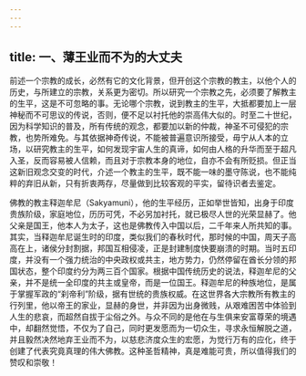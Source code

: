 ```yaml
---
---
---
```

title: 一、薄王业而不为的大丈夫
---




前述一个宗教的成长，必然有它的文化背景，但开创这个宗教的教主，以他个人的历史，与所建立的宗教，关系更为密切。所以研究一个宗教之先，必须要了解教主的生平，这是不可忽略的事。无论哪个宗教，说到教主的生平，大抵都要加上一层神秘而不可思议的传说，否则，便不足以衬托他的崇高伟大似的。时至二十世纪，因为科学知识的普及，所有传统的观念，都要加以新的仲裁，神圣不可侵犯的宗教，也势所难免。与其依据神奇传说，不能被普遍意识所接受，毋宁从人本的立场，以研究教主的生平，如何发现宇宙人生的真谛，如何由人格的升华而至于超凡入圣，反而容易被人信赖，而且对于宗教本身的地位，自亦不会有所贬损。但正当这新旧观念交变的时代，介述一个教主的生平，既不能一味的墨守陈说，也不能纯粹的弃旧从新，只有折衷两存，尽量做到比较客观的平实，留待识者去鉴定。

佛教的教主释迦牟尼（Sakyamuni），他的生平经历，正如举世皆知，出身于印度贵族阶级，家庭地位，历历可凭，不必另加衬托，就已极尽人世的光荣显赫了。他父亲是国王，他本人为太子，这也是佛教传入中国以后，二千年来人所共知的事。其实，当释迦牟尼诞生时的印度，类似我们的春秋时代，那时候的中国，周天子高高在上，诸侯分封割据，邦国互相侵凌，正是封建制度快要崩溃的时期。当时五印度，并没有一个强力统治的中央政权或共主，地方势力，仍然停留在酋长分领的邦国状态，整个印度约分为两三百个国家。根据中国传统历史的说法，释迦牟尼的父亲，并不是统一全印度的共主或皇帝，而是一位国王。释迦牟尼的种族地位，是属于掌握军政的“刹帝利”阶级，据有世统的贵族权威。在这世界各大宗教所有教主的行列里，他以帝王的家业，显赫的身世，并非因为出身微贱，从艰难困苦中体验到人生的悲哀，而超然自拔于尘俗之外。与众不同的是他在与生俱来安富尊荣的境遇中，却翻然觉悟，不仅为了自己，同时更发愿而为一切众生，寻求永恒解脱之道，并且毅然决然地弃王业而不为，以慈悲济度众生的宏愿，为觉行万有的应化，终于创建了代表究竟真理的伟大佛教。这种圣哲精神，真是难能可贵，所以值得我们的赞叹和崇敬！